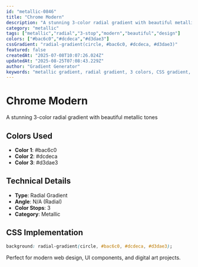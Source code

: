 ```yaml
---
id: "metallic-0846"
title: "Chrome Modern"
description: "A stunning 3-color radial gradient with beautiful metallic tones"
category: "metallic"
tags: ["metallic","radial","3-stop","modern","beautiful","design"]
colors: ["#bac6c0","#dcdeca","#d3dae3"]
cssGradient: "radial-gradient(circle, #bac6c0, #dcdeca, #d3dae3)"
featured: false
createdAt: "2025-07-08T10:07:26.024Z"
updatedAt: "2025-08-25T07:08:43.229Z"
author: "Gradient Generator"
keywords: "metallic gradient, radial gradient, 3 colors, CSS gradient, design, #bac6c0, #dcdeca, #d3dae3"
---
```


# Chrome Modern

A stunning 3-color radial gradient with beautiful metallic tones

## Colors Used
- **Color 1**: #bac6c0
- **Color 2**: #dcdeca
- **Color 3**: #d3dae3

## Technical Details
- **Type**: Radial Gradient
- **Angle**: N/A (Radial)
- **Color Stops**: 3
- **Category**: Metallic

## CSS Implementation
```css
background: radial-gradient(circle, #bac6c0, #dcdeca, #d3dae3);
```

Perfect for modern web design, UI components, and digital art projects.

